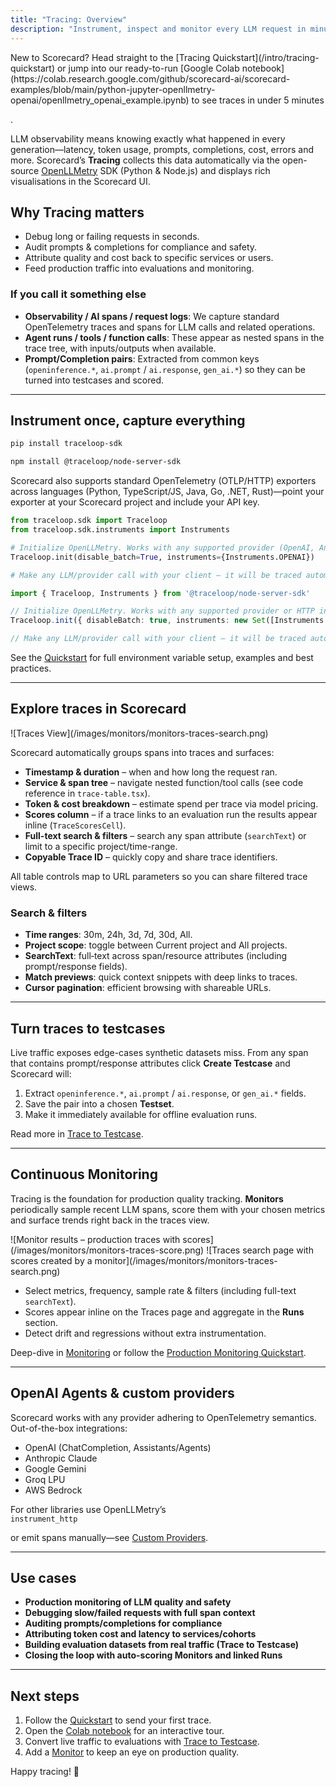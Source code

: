 ```yaml
---
title: "Tracing: Overview"
description: "Instrument, inspect and monitor every LLM request in minutes."
---
```



<Info>
  New to Scorecard? Head straight to the [Tracing Quickstart](/intro/tracing-quickstart) or jump into our ready-to-run [Google Colab notebook](https://colab.research.google.com/github/scorecard-ai/scorecard-examples/blob/main/python-jupyter-openllmetry-openai/openllmetry_openai_example.ipynb) to see traces in under 5 minutes

  .
</Info>

LLM observability means knowing exactly what happened in every generation—latency, token usage, prompts, completions, cost, errors and more. Scorecard’s **Tracing** collects this data automatically via the open-source [OpenLLMetry](https://github.com/traceloop/openllmetry) SDK (Python & Node.js) and displays rich visualisations in the Scorecard UI.

## Why Tracing matters

- Debug long or failing requests in seconds.
- Audit prompts & completions for compliance and safety.
- Attribute quality and cost back to specific services or users.
- Feed production traffic into evaluations and monitoring.

### If you call it something else

- **Observability / AI spans / request logs**: We capture standard OpenTelemetry traces and spans for LLM calls and related operations.
- **Agent runs / tools / function calls**: These appear as nested spans in the trace tree, with inputs/outputs when available.
- **Prompt/Completion pairs**: Extracted from common keys (`openinference.*`, `ai.prompt` / `ai.response`, `gen_ai.*`) so they can be turned into testcases and scored.

---

## Instrument once, capture everything

<CodeGroup>

```bash Python (pip)
pip install traceloop-sdk
```


```bash TypeScript/Node (npm)
npm install @traceloop/node-server-sdk
```

</CodeGroup>

Scorecard also supports standard OpenTelemetry (OTLP/HTTP) exporters across languages (Python, TypeScript/JS, Java, Go, .NET, Rust)—point your exporter at your Scorecard project and include your API key.

<CodeGroup>

```python Python
from traceloop.sdk import Traceloop
from traceloop.sdk.instruments import Instruments

# Initialize OpenLLMetry. Works with any supported provider (OpenAI, Anthropic, Gemini, Bedrock, etc.)
Traceloop.init(disable_batch=True, instruments={Instruments.OPENAI})

# Make any LLM/provider call with your client – it will be traced automatically
```


```ts TypeScript/Node
import { Traceloop, Instruments } from '@traceloop/node-server-sdk'

// Initialize OpenLLMetry. Works with any supported provider or HTTP instrumentation
Traceloop.init({ disableBatch: true, instruments: new Set([Instruments.OPENAI]) })

// Make any LLM/provider call with your client – it will be traced automatically
```

</CodeGroup>

See the [Quickstart](/intro/tracing-quickstart) for full environment variable setup, examples and best practices.

---

## Explore traces in Scorecard

<Frame caption="Traces dashboard – search, filters, cost & scores">
  ![Traces View](/images/monitors/monitors-traces-search.png)
</Frame>

Scorecard automatically groups spans into traces and surfaces:

- **Timestamp & duration** – when and how long the request ran.
- **Service & span tree** – navigate nested function/tool calls (see code reference in `trace-table.tsx`).
- **Token & cost breakdown** – estimate spend per trace via model pricing.
- **Scores column** – if a trace links to an evaluation run the results appear inline (`TraceScoresCell`).
- **Full-text search & filters** – search any span attribute (`searchText`) or limit to a specific project/time-range.
- **Copyable Trace ID** – quickly copy and share trace identifiers.

All table controls map to URL parameters so you can share filtered trace views.

### Search & filters

- **Time ranges**: 30m, 24h, 3d, 7d, 30d, All.
- **Project scope**: toggle between Current project and All projects.
- **SearchText**: full‑text across span/resource attributes (including prompt/response fields).
- **Match previews**: quick context snippets with deep links to traces.
- **Cursor pagination**: efficient browsing with shareable URLs.

---

## Turn traces to testcases

Live traffic exposes edge-cases synthetic datasets miss. From any span that contains prompt/response attributes click **Create Testcase** and Scorecard will:

1. Extract `openinference.*`, `ai.prompt` / `ai.response`, or `gen_ai.*` fields.
2. Save the pair into a chosen **Testset**.
3. Make it immediately available for offline evaluation runs.

Read more in [Trace to Testcase](/features/trace-to-testcase).

---

## Continuous Monitoring

Tracing is the foundation for production quality tracking. **Monitors** periodically sample recent LLM spans, score them with your chosen metrics and surface trends right back in the traces view.

<Frame caption="Monitor results – production traces with scores">
  ![Monitor results – production traces with scores](/images/monitors/monitors-traces-score.png)
</Frame>

<Frame caption="Traces search with monitor scores">
  ![Traces search page with scores created by a monitor](/images/monitors/monitors-traces-search.png)
</Frame>

- Select metrics, frequency, sample rate & filters (including full-text `searchText`).
- Scores appear inline on the Traces page and aggregate in the **Runs** section.
- Detect drift and regressions without extra instrumentation.

Deep-dive in [Monitoring](/features/monitoring) or follow the [Production Monitoring Quickstart](/intro/production-monitoring-quickstart).

---

## OpenAI Agents & custom providers

Scorecard works with any provider adhering to OpenTelemetry semantics. Out-of-the-box integrations:

- OpenAI (ChatCompletion, Assistants/Agents)
- Anthropic Claude
- Google Gemini
- Groq LPU
- AWS Bedrock

For other libraries use OpenLLMetry’s <code>
instrument_http</code>

 or emit spans manually—see [Custom Providers](/features/custom-provider).

---

## Use cases

- **Production monitoring of LLM quality and safety**
- **Debugging slow/failed requests with full span context**
- **Auditing prompts/completions for compliance**
- **Attributing token cost and latency to services/cohorts**
- **Building evaluation datasets from real traffic (Trace to Testcase)**
- **Closing the loop with auto-scoring Monitors and linked Runs**

---

## Next steps

1. Follow the [Quickstart](/intro/tracing-quickstart) to send your first trace.
2. Open the [Colab notebook](https://colab.research.google.com/github/scorecard-ai/scorecard-examples/blob/main/python-jupyter-openllmetry-openai/openllmetry_openai_example.ipynb) for an interactive tour.
3. Convert live traffic to evaluations with [Trace to Testcase](/features/trace-to-testcase).
4. Add a [Monitor](/features/monitoring) to keep an eye on production quality.

Happy tracing\! 🚀
